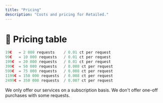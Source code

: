 ```yaml
---
title: "Pricing"
description: "Costs and pricing for Retailed."
---
```


# 💸 Pricing table

```jsx
19€   = 2 000 requests    / 0.01 ct per request
99€   = 10 000 requests   / 0.01 ct per request
199€  = 20 000 requests   / 0.01 ct per request
399€  = 50 000 requests   / 0.008 ct per request
599€  = 75 000 requests   / 0.008 ct per request
1199€ = 150 000 requests  / 0.008 ct per request
2499€ = 350 000 requests  / 0.007 ct per request
```

<Warning>
    We only offer our services on a subscription basis. We don't offer one-off purchases with some requests.
</Warning>
